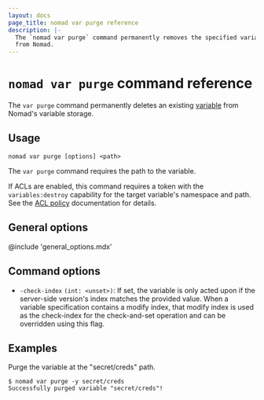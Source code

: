 ```yaml
---
layout: docs
page_title: nomad var purge reference
description: |-
  The `nomad var purge` command permanently removes the specified variable
  from Nomad.
---
```


# `nomad var purge` command reference

The `var purge` command permanently deletes an existing [variable][] from Nomad's
variable storage.

## Usage

```plaintext
nomad var purge [options] <path>
```

The `var purge` command requires the path to the variable.

If ACLs are enabled, this command requires a token with the `variables:destroy`
capability for the target variable's namespace and path. See the [ACL policy][]
documentation for details.

## General options

@include 'general_options.mdx'

## Command options

- `-check-index` `(int: <unset>)`: If set, the variable is only acted upon if
  the server-side version's index matches the provided value. When a variable
  specification contains a modify index, that modify index is used as the
  check-index for the check-and-set operation and can be overridden using this
  flag.

## Examples

Purge the variable at the "secret/creds" path.

```shell-session
$ nomad var purge -y secret/creds
Successfully purged variable "secret/creds"!
```

[variable]: /nomad/docs/concepts/variables
[ACL Policy]: /nomad/docs/other-specifications/acl-policy#variables
